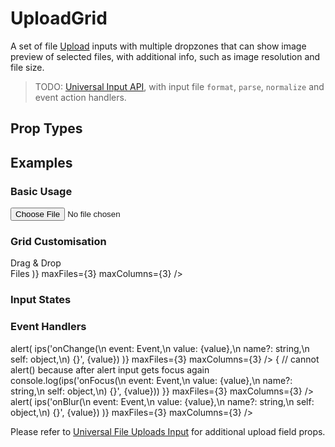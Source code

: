 
# UploadGrid

A set of file [Upload](/docs/ui/inputs/Upload) inputs with multiple dropzones that can show image preview of selected files, with additional info, such as image resolution and file size.

> TODO: [Universal Input API](/docs/ui/inputs#universal-input-api), with input file `format`, `parse`, `normalize` and event action handlers.

## Prop Types

<PropsTable component={UploadGrid} />

## Examples

### Basic Usage

<CodeExample>
  <UploadGrid />
</CodeExample>

<CodeExample desc='Via Universal Input'>
  <Input type='file' />
</CodeExample>

### Grid Customisation

<CodeExample desc='File Uploads Grid of 3 Dropzones'>
  <UploadGrid maxFiles={3} />
</CodeExample>

<CodeExample desc='Grid of 3 in a Row'>
  <UploadGrid maxFiles={3} maxColumns={3} />
</CodeExample>

<CodeExample desc='Tinder Photo Upload Grid Style (9 Square Slots)'>
  <View className='min-width-mobile'>
    <UploadGrid
      maxFiles={9}
      previewClass='img-cover'
      slotLabel
      square />
  </View>
</CodeExample>

<CodeExample desc='Custom Dropzone UI'>
  <UploadGrid children={(
    <View className='padding center'>
      <Icon name='io/md-cloud-upload' className='font-largest' />
      <Text className='bold'>Drag & Drop<br />Files</Text>
    </View>
  )} maxFiles={3} maxColumns={3} />
</CodeExample>

<CodeExample desc='Custom Select/Remove Icon'>
  <UploadGrid iconSelect='md/add' iconRemove='fi/x'
              maxFiles={3} maxColumns={3} />
</CodeExample>

### Input States

<CodeExample desc='Disabled'>
  <UploadGrid disabled label='disabled' maxFiles={3} maxColumns={3} />
</CodeExample>

<CodeExample desc='Read only'>
  <View className='padding-h max-width-400'>
    <UploadGrid readonly label='readonly' maxFiles={4} maxColumns={4}
                initialValues={[
                  {i: 0, name: 'image.png', src: `${FILE.PATH_IMAGES}image.png`, width: 512, height: 512},
                  {i: 1, name: 'image.svg', src: `${FILE.PATH_IMAGES}image.svg`, size: 1024},
                  {i: 2, name: 'file.csv', src: 'file.csv', size: 1024},
                ]} />

  </View>
</CodeExample>

<CodeExample desc='Loading'>
  <UploadGrid loading label='loading' maxFiles={3} maxColumns={3} />
</CodeExample>

### Event Handlers

<CodeExample desc='On Change Callback'>
  <UploadGrid label='Toggle to fire event' onChange={(e, value) => alert(
    ips('onChange(\n  event: Event,\n  value: {value},\n  name?: string,\n  self: object,\n) {}', {value})
  )} maxFiles={3} maxColumns={3} />
</CodeExample>

<CodeExample desc='On Focus Callback'>
  <UploadGrid label='Focus to fire event' onFocus={(e, value) => {
    // cannot alert() because after alert input gets focus again
    console.log(ips('onFocus(\n  event: Event,\n  value: {value},\n  name?: string,\n  self: object,\n) {}', {value}))
  }} maxFiles={3} maxColumns={3} />
</CodeExample>

<CodeExample desc='On Blur Callback'>
  <UploadGrid label='Blur to fire event' onBlur={(e, value) => alert(
    ips('onBlur(\n  event: Event,\n  value: {value},\n  name?: string,\n  self: object,\n) {}', {value})
  )} maxFiles={3} maxColumns={3} />
</CodeExample>

Please refer to [Universal File Uploads Input](/docs/ui/inputs/Input) for additional upload field props.

